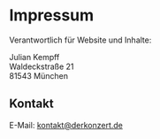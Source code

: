 
# Impressum

Verantwortlich für Website und Inhalte:

Julian Kempff  
Waldeckstraße 21  
81543 München

## Kontakt

E-Mail: <Link href="mailto:kontakt@derkonzert.de">kontakt@derkonzert.de</Link>
